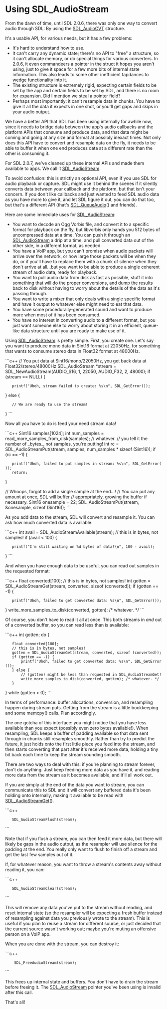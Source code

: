 <!-- pragma section-numbers 2 -->
<!-- pragma camelcase off -->

= Using SDL_AudioStream =

From the dawn of time, until SDL 2.0.6, there was only one way to convert audio through SDL: By using the [[SDL_AudioCVT]] structure.

It's a usable API, for various needs, but it has a few problems:

* It's hard to understand how to use.
* It can't carry any dynamic state; there's no API to "free" a structure, so it can't allocate memory, or do special things for various converters. In 2.0.6, it even commandeers a pointer in the struct it hopes you aren't using, just to give it space for a few more bits of internal state information. This also leads to some other inefficient tapdances to wedge functionality into it.
* The existing structure is extremely rigid, expecting certain fields to be set by the app and certain fields to be set by SDL, and there is no room for expansion. Did I mention we steal a pointer field?
* Perhaps most importantly: it can't resample data in chunks. You have to give it all the data it expects in one shot, or you'll get gaps and skips in your audio output.

We have a better API that SDL has been using internally for awhile now, since it needs to bridge data between the app's audio callbacks and the platform APIs that consume and produce data, and that data might be coming and going at any size and format at possibly inexact times. Not only does this API have to convert and resample data on the fly, it needs to be able to buffer it when one end produces data at a different rate than the other is consuming it.

For SDL 2.0.7, we've cleaned up these internal APIs and made them available to apps. We call it [[SDL_AudioStream]].

To avoid confusion: this is strictly an optional API, even if you use SDL for audio playback or capture. SDL might use it behind the scenes if it silently converts data between your callback and the platform, but that isn't your concern. If you don't like callbacks and just wanted to feed SDL audio data as you have more to give it, and let SDL figure it out, you can do that too, but that's a different API (that's [[SDL_QueueAudio]]() and friends).

Here are some immediate uses for [[SDL_AudioStream]]:
* You want to decode an Ogg Vorbis file, and convert it to a specific format for playback on the fly, but libvorbis only hands you 512 bytes of uncompressed data at a time. You can push it through an [[SDL_AudioStream]] a drip at a time, and pull converted data out of the other side, in a different format, as needed.
* You have a VoIP app, but you can't promise when audio packets will arrive over the network, or how large those packets will be when they do, or if you'll have to replace them with a chunk of silence when they don't arrive at all...but you want to be able to produce a single coherent stream of audio data, ready for playback.
* You want to pull audio data from disk as fast as possible, stuff it into something that will do the proper conversions, and dump the results back to disk without having to worry about the details of the data as it's passing through.
* You want to write a mixer that only deals with a single specific format and have it output to whatever else might need to eat that data.
* You have some procedurally-generated sound and want to produce more when most of it has been consumed.
* You have no interest in converting audio to a different format, but you just want someone else to worry about storing it in an efficient, queue-like data structure until you are ready to make use of it.

Using [[SDL_AudioStream]] is pretty simple. First, you create one. Let's say you want to produce mono data in Sint16 format at 22050Hz, for something that wants to consume stereo data in Float32 format at 48000Hz.

```c++
// You put data at Sint16/mono/22050Hz, you get back data at Float32/stereo/48000Hz
SDL_AudioStream *stream = SDL_NewAudioStream(AUDIO_S16, 1, 22050, AUDIO_F32, 2, 48000);
if (stream == NULL) {
    printf("Uhoh, stream failed to create: %s\n", SDL_GetError());
} else {
    // We are ready to use the stream!
}
```

Now all you have to do is feed your need stream data!

```c++
Sint16 samples[1024];
int num_samples = read_more_samples_from_disk(samples); // whatever.
// you tell it the number of _bytes_, not samples, you're putting!
int rc = SDL_AudioStreamPut(stream, samples, num_samples * sizeof (Sint16));
if (rc == -1) {
    printf("Uhoh, failed to put samples in stream: %s\n", SDL_GetError());
    return;
}

// Whoops, forgot to add a single sample at the end...!
//  You can put any amount at once, SDL will buffer
//  appropriately, growing the buffer if necessary.
Sint16 onesample = 22;
SDL_AudioStreamPut(stream, &onesample, sizeof (Sint16));
```

As you add data to the stream, SDL will convert and resample it. You can ask how much converted data is available:

```c++
int avail = SDL_AudioStreamAvailable(stream);  // this is in bytes, not samples!
if (avail < 100) {
    printf("I'm still waiting on %d bytes of data!\n", 100 - avail);
}
```

And when you have enough data to be useful, you can read out samples in the requested format:

```c++
float converted[100];
// this is in bytes, not samples!
int gotten = SDL_AudioStreamGet(stream, converted, sizeof (converted));
if (gotten == -1) {
    printf("Uhoh, failed to get converted data: %s\n", SDL_GetError());
}
write_more_samples_to_disk(converted, gotten); /* whatever. */
```

Of course, you don't have to read it all at once. This both streams in ''and'' out of a converted buffer, so you can read less than is available:

```c++
int gotten;
do {
    float converted[100];
    // this is in bytes, not samples!
    gotten = SDL_AudioStreamGet(stream, converted, sizeof (converted));
    if (gotten == -1) {
        printf("Uhoh, failed to get converted data: %s\n", SDL_GetError());
    } else {
        // (gotten) might be less than requested in SDL_AudioStreamGet!
        write_more_samples_to_disk(converted, gotten); /* whatever. */
    }
} while (gotten > 0);
```

In terms of performance: buffer allocations, conversion, and resampling happen during stream puts. Getting from the stream is a little bookkeeping and some memcpy() calls. Plan accordingly.

The one gotcha of this interface: you might notice that you have less available than you expect (possibly even zero bytes available!). When resampling, SDL keeps a buffer of padding available so that data sent through in chunks still resamples smoothly. Rather than try to predict the future, it just holds onto the first little piece you feed into the stream, and then starts converting that part after it's received more data, holding a tiny bit back each time to keep the stream sounding smooth.

There are two ways to deal with this: if you're planning to stream forever, don't do anything. Just keep feeding more data as you have it, and reading more data from the stream as it becomes available, and it'll all work out.

If you are simply at the end of the data you want to stream, you can communicate this to SDL and it will convert any buffered data it's been holding onto internally, making it available to be read with [[SDL_AudioStreamGet]]().

```c++
    SDL_AudioStreamFlush(stream);
```

Note that if you flush a stream, you can then feed it more data, but there will likely be gaps in the audio output, as the resampler will use silence for the padding at the end. You really only want to flush to finish off a stream and get the last few samples out of it.

If, for whatever reason, you want to throw a stream's contents away without reading it, you can:

```c++
    SDL_AudioStreamClear(stream);
```

This will remove any data you've put to the stream without reading, and reset internal state (so the resampler will be expecting a fresh buffer instead of resampling against data you previously wrote to the stream). This is useful if you plan to reuse a stream for different source, or just decided that the current source wasn't working out; maybe you're muting an offensive person on a VoIP app.

When you are done with the stream, you can destroy it:

```c++
     SDL_FreeAudioStream(stream);
```

This frees up internal state and buffers. You don't have to drain the stream before freeing it. The [[SDL_AudioStream]] pointer you've been using is invalid after this call.

That's all!
